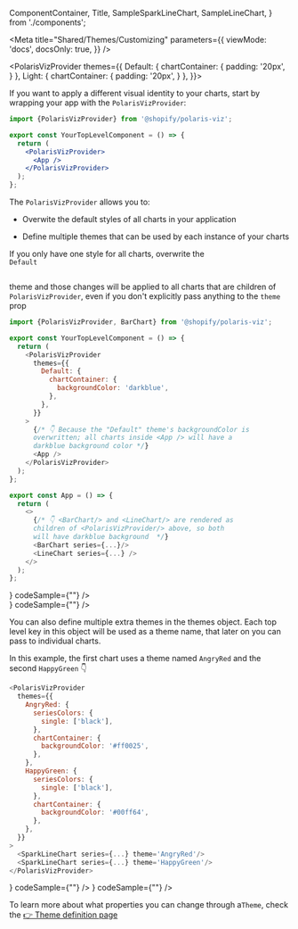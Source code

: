 
  ComponentContainer,
  Title,
  SampleSparkLineChart,
  SampleLineChart,
} from './components';

<Meta
  title="Shared/Themes/Customizing"
  parameters={{
    viewMode: 'docs',
    docsOnly: true,
  }}
/>

<PolarisVizProvider
    themes={{
      Default: {
        chartContainer: {
          padding: '20px',
        }
      },
      Light: {
        chartContainer: {
          padding: '20px',
        }
      },
    }}>

<div style={{ margin: '0 auto', maxWidth: '800px', color: 'white'}}>

<Title>✨ Customizing themes</Title>
<p>
  If you want to apply a different visual identity to your charts, start by
  wrapping your app with the <code>PolarisVizProvider</code>:
</p>

```jsx
import {PolarisVizProvider} from '@shopify/polaris-viz';

export const YourTopLevelComponent = () => {
  return (
    <PolarisVizProvider>
      <App />
    </PolarisVizProvider>
  );
};
```

The <code>PolarisVizProvider</code> allows you to:

- Overwite the default styles of all charts in your application

- Define multiple themes that can be used by each instance of your charts

<Divider />
<Title type="h3">Overwiting the Default theme</Title>

<p>If you only have one style for all charts, overwrite the <code>
Default

</code> theme and those changes will be applied to all charts that are children
of <code>PolarisVizProvider</code>, even if you don't explicitly pass anything to the <code>theme</code> prop</p>

```js
import {PolarisVizProvider, BarChart} from '@shopify/polaris-viz';

export const YourTopLevelComponent = () => {
  return (
    <PolarisVizProvider
      themes={{
        Default: {
          chartContainer: {
            backgroundColor: 'darkblue',
          },
        },
      }}
    >
      {/* 👇 Because the "Default" theme's backgroundColor is
      overwritten; all charts inside <App /> will have a
      darkblue background color */}
      <App />
    </PolarisVizProvider>
  );
};

export const App = () => {
  return (
    <>
      {/* 👇 <BarChart/> and <LineChart/> are rendered as
      children of <PolarisVizProvider/> above, so both
      will have darkblue background  */}
      <BarChart series={...}/>
      <LineChart series={...} />
    </>
  );
};
```

<div
  style={{
    margin: '0 auto',
    color: 'white',
    display: 'grid',
    gridTemplateColumns: '1fr 1fr',
    gridGap: '10px',
  }}
>
  <PolarisVizProvider
    themes={{
      Default: {
        chartContainer: {
          backgroundColor: 'darkblue',
        },
      },
    }}
  >
  <ComponentContainer
    center
    chart={
      <div style={{width: '350px', height: '140px'}}>
        <SampleLineChart />
      </div>
    }
    codeSample={"<BarChart series={...}/>"}
  />
  <ComponentContainer
    center
    chart={
      <div style={{width: '350px', height: '140px'}}>
        <SampleLineChart />
      </div>
    }
    codeSample={"<LineChart series={...}/>"}
  />

  </PolarisVizProvider>
</div>

<Divider />
<Title type="h3">Creating multiple themes</Title>
<p>
  You can also define multiple extra themes in the themes object. Each top level
  key in this object will be used as a theme name, that later on you can pass to
  individual charts.
</p>
<p>
  In this example, the first chart uses a theme named <code>AngryRed</code> and
  the second <code>HappyGreen</code> 👇
</p>

```js
<PolarisVizProvider
  themes={{
    AngryRed: {
      seriesColors: {
        single: ['black'],
      },
      chartContainer: {
        backgroundColor: '#ff0025',
      },
    },
    HappyGreen: {
      seriesColors: {
        single: ['black'],
      },
      chartContainer: {
        backgroundColor: '#00ff64',
      },
    },
  }}
>
  <SparkLineChart series={...} theme='AngryRed'/>
  <SparkLineChart series={...} theme='HappyGreen'/>
</PolarisVizProvider>
```

<div
  style={{
    margin: '0 auto',
    color: 'white',
    display: 'grid',
    gridTemplateColumns: '1fr 1fr',
    gridGap: '10px',
  }}
>
  <PolarisVizProvider
    themes={{
      AngryRed: {
        seriesColors: {
          single: [
            'black'
          ]
        },
        chartContainer: {
          backgroundColor: '#ff0025',
        },
      },
      HappyGreen: {
        seriesColors: {
          single: [
            'black'
          ]
        },
        chartContainer: {
          backgroundColor: '#00ff64',
        },
      },
    }}
  >
   <ComponentContainer
    theme="AngryRed"
    center
    chart={
      <div style={{width: '250px', height: '140px'}}>
        <SampleSparkLineChart theme="AngryRed" />
      </div>
    }
    codeSample={"<SparkLineChart series={...} theme='AngryRed'/>"}
  />
   <ComponentContainer
    theme="HappyGreen"
    center
    chart={
      <div style={{width: '250px', height: '140px'}}>
        <SampleSparkLineChart theme="HappyGreen" />
      </div>
    }
    codeSample={"<SparkLineChart series={...} theme='HappyGreen'/>"}
  />

  </PolarisVizProvider>

</div>
  <p>
To learn more about what properties you can change through a<code>Theme</code>, check the <a href='/docs/docs-themes-theme-definition--page'>👉 Theme definition page</a>
  </p>
</div>
</PolarisVizProvider>
